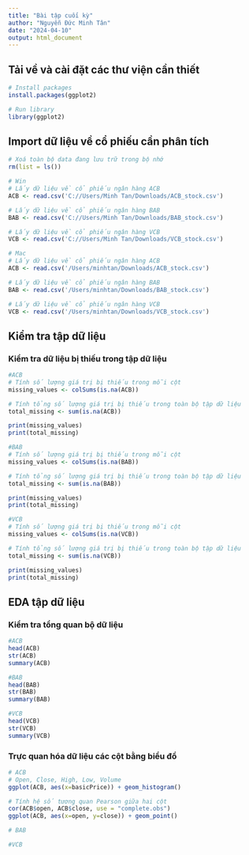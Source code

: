 ```yaml
---
title: "Bài tập cuối kỳ"
author: "Nguyễn Đức Minh Tân"
date: "2024-04-10"
output: html_document
---
```


## Tải về và cài đặt các thư viện cần thiết

```r
# Install packages
install.packages(ggplot2)
```

```r
# Run library
library(ggplot2)
```

## Import dữ liệu về cổ phiếu cần phân tích

```r
# Xoá toàn bộ data đang lưu trữ trong bộ nhớ
rm(list = ls())
```

```r
# Win
# Lấy dữ liệu về cổ phiếu ngân hàng ACB 
ACB <- read.csv('C://Users/Minh Tan/Downloads/ACB_stock.csv')

# Lấy dữ liệu về cổ phiếu ngân hàng BAB 
BAB <- read.csv('C://Users/Minh Tan/Downloads/BAB_stock.csv')

# Lấy dữ liệu về cổ phiếu ngân hàng VCB 
VCB <- read.csv('C://Users/Minh Tan/Downloads/VCB_stock.csv')
```

```r
# Mac
# Lấy dữ liệu về cổ phiếu ngân hàng ACB 
ACB <- read.csv('/Users/minhtan/Downloads/ACB_stock.csv')

# Lấy dữ liệu về cổ phiếu ngân hàng BAB 
BAB <- read.csv('/Users/minhtan/Downloads/BAB_stock.csv')

# Lấy dữ liệu về cổ phiếu ngân hàng VCB 
VCB <- read.csv('/Users/minhtan/Downloads/VCB_stock.csv')
```

## Kiểm tra tập dữ liệu

### Kiểm tra dữ liệu bị thiếu trong tập dữ liệu

```r
#ACB
# Tính số lượng giá trị bị thiếu trong mỗi cột
missing_values <- colSums(is.na(ACB))

# Tính tổng số lượng giá trị bị thiếu trong toàn bộ tập dữ liệu
total_missing <- sum(is.na(ACB))

print(missing_values)
print(total_missing)
```

```r
#BAB
# Tính số lượng giá trị bị thiếu trong mỗi cột
missing_values <- colSums(is.na(BAB))

# Tính tổng số lượng giá trị bị thiếu trong toàn bộ tập dữ liệu
total_missing <- sum(is.na(BAB))

print(missing_values)
print(total_missing)
```

```r
#VCB
# Tính số lượng giá trị bị thiếu trong mỗi cột
missing_values <- colSums(is.na(VCB))

# Tính tổng số lượng giá trị bị thiếu trong toàn bộ tập dữ liệu
total_missing <- sum(is.na(VCB))

print(missing_values)
print(total_missing)
```

## EDA tập dữ liệu

### Kiểm tra tổng quan bộ dữ liệu

```r
#ACB
head(ACB)
str(ACB)
summary(ACB)
```

```r
#BAB
head(BAB)
str(BAB)
summary(BAB)
```

```r
#VCB
head(VCB)
str(VCB)
summary(VCB)
```

### Trực quan hóa dữ liệu các cột bằng biểu đồ

```r
# ACB
# Open, Close, High, Low, Volume
ggplot(ACB, aes(x=basicPrice)) + geom_histogram()

# Tính hệ số tương quan Pearson giữa hai cột
cor(ACB$open, ACB$close, use = "complete.obs")
ggplot(ACB, aes(x=open, y=close)) + geom_point()
```

```r
# BAB
```

```r
#VCB
```

